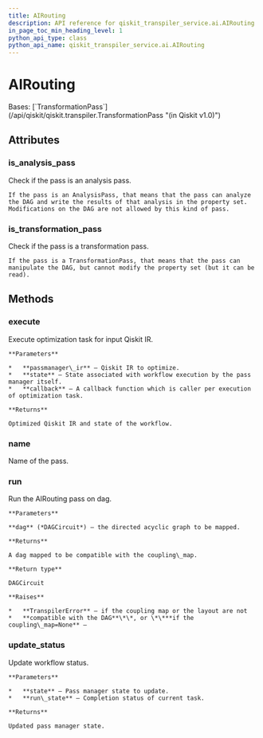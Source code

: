 ```yaml
---
title: AIRouting
description: API reference for qiskit_transpiler_service.ai.AIRouting
in_page_toc_min_heading_level: 1
python_api_type: class
python_api_name: qiskit_transpiler_service.ai.AIRouting
---
```


# AIRouting

<Class id="qiskit_transpiler_service.ai.AIRouting" isDedicatedPage={true} signature="qiskit_transpiler_service.ai.AIRouting(*args, **kwargs)">
  Bases: [`TransformationPass`](/api/qiskit/qiskit.transpiler.TransformationPass "(in Qiskit v1.0)")

  ## Attributes

  ### is\_analysis\_pass

  <Attribute id="qiskit_transpiler_service.ai.AIRouting.is_analysis_pass">
    Check if the pass is an analysis pass.

    If the pass is an AnalysisPass, that means that the pass can analyze the DAG and write the results of that analysis in the property set. Modifications on the DAG are not allowed by this kind of pass.
  </Attribute>

  ### is\_transformation\_pass

  <Attribute id="qiskit_transpiler_service.ai.AIRouting.is_transformation_pass">
    Check if the pass is a transformation pass.

    If the pass is a TransformationPass, that means that the pass can manipulate the DAG, but cannot modify the property set (but it can be read).
  </Attribute>

  ## Methods

  ### execute

  <Function id="qiskit_transpiler_service.ai.AIRouting.execute" signature="execute(passmanager_ir: Any, state: PassManagerState, callback: Callable | None = None) → tuple[Any, PassManagerState]">
    Execute optimization task for input Qiskit IR.

    **Parameters**

    *   **passmanager\_ir** – Qiskit IR to optimize.
    *   **state** – State associated with workflow execution by the pass manager itself.
    *   **callback** – A callback function which is caller per execution of optimization task.

    **Returns**

    Optimized Qiskit IR and state of the workflow.
  </Function>

  ### name

  <Function id="qiskit_transpiler_service.ai.AIRouting.name" signature="name() → str">
    Name of the pass.
  </Function>

  ### run

  <Function id="qiskit_transpiler_service.ai.AIRouting.run" signature="run(dag)">
    Run the AIRouting pass on dag.

    **Parameters**

    **dag** (*DAGCircuit*) – the directed acyclic graph to be mapped.

    **Returns**

    A dag mapped to be compatible with the coupling\_map.

    **Return type**

    DAGCircuit

    **Raises**

    *   **TranspilerError** – if the coupling map or the layout are not
    *   **compatible with the DAG**\*\*, or \*\***if the coupling\_map=None** –
  </Function>

  ### update\_status

  <Function id="qiskit_transpiler_service.ai.AIRouting.update_status" signature="update_status(state: PassManagerState, run_state: RunState) → PassManagerState">
    Update workflow status.

    **Parameters**

    *   **state** – Pass manager state to update.
    *   **run\_state** – Completion status of current task.

    **Returns**

    Updated pass manager state.
  </Function>
</Class>

